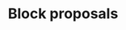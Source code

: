 ---
title: Block proposals
description: Get information about block proposals.
toc: false
index: true
---